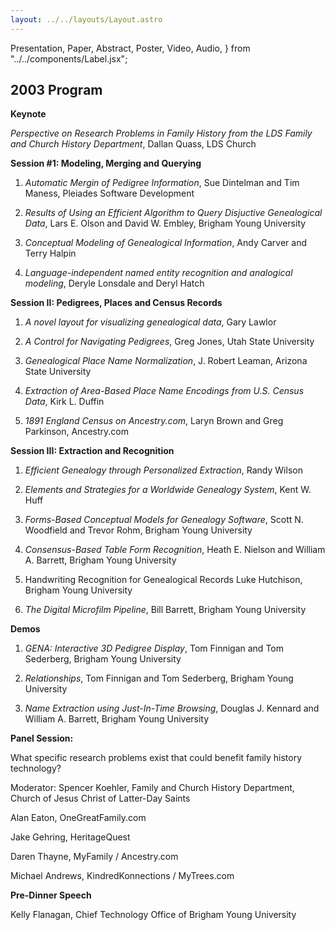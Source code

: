 ```yaml
---
layout: ../../layouts/Layout.astro
---
```


  Presentation,
  Paper,
  Abstract,
  Poster,
  Video,
  Audio,
} from "../../components/Label.jsx";

## 2003 Program

**Keynote**

_Perspective on Research Problems in Family History from the LDS Family and
Church History Department_, Dallan Quass, LDS
Church<Presentation url="/conf/2003/quass-perspective-presentation-fhtw2003.pdf" />

**Session #1: Modeling, Merging and Querying**

1. _Automatic Mergin of Pedigree Information_, Sue Dintelman and Tim Maness,
   Pleiades Software
   Development<Presentation url="/conf/2003/dintelman-automatic-presentation-fhtw2003.pdf" />

1. _Results of Using an Efficient Algorithm to Query Disjuctive Genealogical
   Data_, Lars E. Olson and David W. Embley, Brigham Young
   University<Presentation url="/conf/2003/olson-results-presentation-fhtw2003.pdf" />

1. _Conceptual Modeling of Genealogical Information_, Andy Carver and Terry
   Halpin

1. _Language-independent named entity recognition and analogical modeling_,
   Deryle Lonsdale and Deryl Hatch

**Session II: Pedigrees, Places and Census Records**

1. _A novel layout for visualizing genealogical data_, Gary Lawlor

1. _A Control for Navigating Pedigrees_, Greg Jones, Utah State
   University<Presentation url="/conf/2003/jones-control-presentation-fhtw2003.pdf" />

1. _Genealogical Place Name Normalization_, J. Robert Leaman, Arizona State
   University<Presentation url="/conf/2003/leaman-genealogical-presentation-fhtw2003.pdf" />

1. _Extraction of Area-Based Place Name Encodings from U.S. Census Data_, Kirk
   L. Duffin

1. _1891 England Census on Ancestry.com_, Laryn Brown and Greg Parkinson,
   Ancestry.com<Presentation url="/conf/2003/brown-england-presentation-fhtw2003.pdf" />

**Session III: Extraction and Recognition**

1. _Efficient Genealogy through Personalized Extraction_, Randy
   Wilson<Paper url="/conf/2003/wilson-efficient-fhtw2003.pdf" /><Presentation url="/conf/2003/wilson-efficient-presentation-fhtw2003.pdf" />

1. _Elements and Strategies for a Worldwide Genealogy System_, Kent W.
   Huff<Presentation url="/conf/2003/huff-elements-presentation-fhtw2003.pdf" />

1. _Forms-Based Conceptual Models for Genealogy Software_, Scott N. Woodfield
   and Trevor Rohm, Brigham Young University

1. _Consensus-Based Table Form Recognition_, Heath E. Nielson and William A.
   Barrett, Brigham Young University

1. Handwriting Recognition for Genealogical Records Luke Hutchison, Brigham
   Young
   University<Presentation url="/conf/2003/hutchison-handwriting-presentation-fhtw2003.pdf" />

1. _The Digital Microfilm Pipeline_, Bill Barrett, Brigham Young University

**Demos**

1. _GENA: Interactive 3D Pedigree Display_, Tom Finnigan and Tom Sederberg,
   Brigham Young University

1. _Relationships_, Tom Finnigan and Tom Sederberg, Brigham Young University

1. _Name Extraction using Just-In-Time Browsing_, Douglas J. Kennard and William
   A. Barrett, Brigham Young University

**Panel Session:**

What specific research problems exist that could benefit family history
technology?

Moderator: Spencer Koehler, Family and Church History Department, Church of
Jesus Christ of Latter-Day Saints

Alan Eaton, OneGreatFamily.com

Jake Gehring, HeritageQuest

Daren Thayne, MyFamily / Ancestry.com

Michael Andrews, KindredKonnections / MyTrees.com

**Pre-Dinner Speech**

Kelly Flanagan, Chief Technology Office of Brigham Young University
